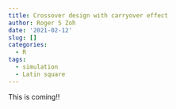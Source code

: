 ```yaml
---
title: Crossover design with carryover effect
author: Roger S Zoh
date: '2021-02-12'
slug: []
categories:
  - R
tags:
  - simulation
  - Latin square
---
```


This is coming!!